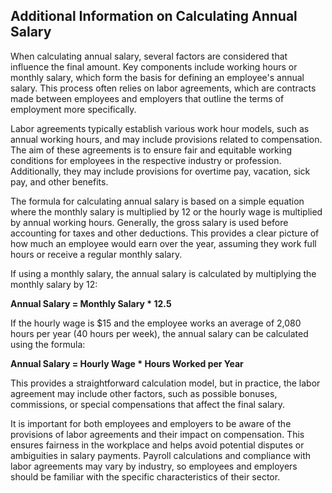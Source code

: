 ## Additional Information on Calculating Annual Salary

When calculating annual salary, several factors are considered that influence the final amount. Key components include working hours or monthly salary, which form the basis for defining an employee's annual salary. This process often relies on labor agreements, which are contracts made between employees and employers that outline the terms of employment more specifically.

Labor agreements typically establish various work hour models, such as annual working hours, and may include provisions related to compensation. The aim of these agreements is to ensure fair and equitable working conditions for employees in the respective industry or profession. Additionally, they may include provisions for overtime pay, vacation, sick pay, and other benefits.

The formula for calculating annual salary is based on a simple equation where the monthly salary is multiplied by 12 or the hourly wage is multiplied by annual working hours. Generally, the gross salary is used before accounting for taxes and other deductions. This provides a clear picture of how much an employee would earn over the year, assuming they work full hours or receive a regular monthly salary.

If using a monthly salary, the annual salary is calculated by multiplying the monthly salary by 12:

**Annual Salary = Monthly Salary * 12.5**

If the hourly wage is $15 and the employee works an average of 2,080 hours per year (40 hours per week), the annual salary can be calculated using the formula:

**Annual Salary = Hourly Wage * Hours Worked per Year**

This provides a straightforward calculation model, but in practice, the labor agreement may include other factors, such as possible bonuses, commissions, or special compensations that affect the final salary.

It is important for both employees and employers to be aware of the provisions of labor agreements and their impact on compensation. This ensures fairness in the workplace and helps avoid potential disputes or ambiguities in salary payments. Payroll calculations and compliance with labor agreements may vary by industry, so employees and employers should be familiar with the specific characteristics of their sector.
